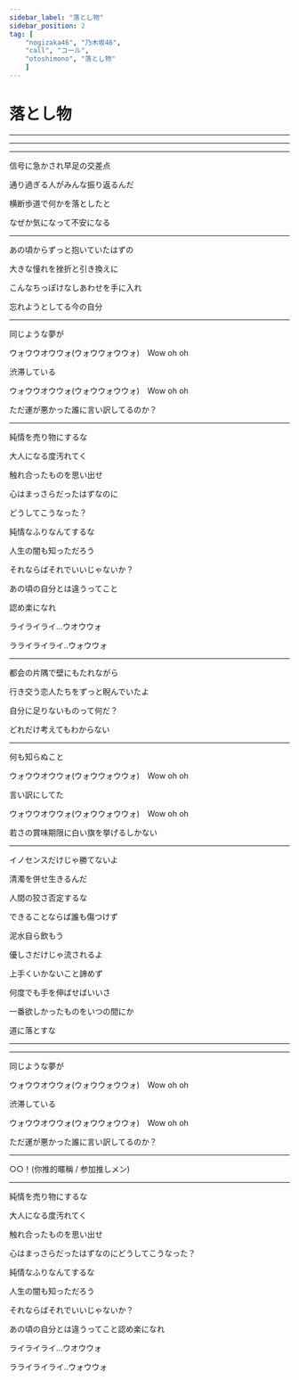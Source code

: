 ```yaml
---
sidebar_label: "落とし物"
sidebar_position: 2
tag: [
    "nogizaka46", "乃木坂46",
    "call", "コール",
    "otoshimono", "落とし物"
    ]
---
```


# 落とし物

---

<BilibiliCard id="BV1C8H9eBEf2" />

---

<SpotifyCard id="1oXVLoRycT1l2HymtV2pyq" />

---

信号に急かされ早足の交差点　<NickName name="いろは" />

通り過ぎる人がみんな振り返るんだ　<NickName name="いろは" />

横断歩道で何かを落としたと　<NickName name="くろみん" />

なぜか気になって不安になる <NickName name="はやし" />

---

あの頃からずっと抱いていたはずの　<NickName name="はずき" />

大きな憧れを挫折と引き換えに　<NickName name="りりあ" />

こんなちっぽけなしあわせを手に入れ　<NickName name="まつおさん" />

忘れようとしてる今の自分 <NickName name="ゆんちゃん" />

--- 

同じような夢が　<OrHey count="2" />

ウォウウオウウォ(ウォウウォウウォ)　<Call>Wow oh oh</Call>

渋滞している

ウォウウオウウォ(ウォウウォウウォ)　<Call>Wow oh oh</Call>

ただ運が悪かった誰に言い訳してるのか？

---

純情を売り物にするな

大人になる度汚れてく

触れ合ったものを思い出せ

心はまっさらだったはずなのに

どうしてこうなった？

純情なふりなんてするな

人生の闇も知っただろう

それならばそれでいいじゃないか？

あの頃の自分とは違うってこと

認め楽になれ

ライライライ…ウオウウォ

ラライライライ..ウォウウォ

---

都会の片隅で壁にもたれながら　<NickName name="でんちゃん" />

行き交う恋人たちをずっと睨んでいたよ　<NickName name="りかちゃん" />

自分に足りないものって何だ？　<NickName name="れの" />

どれだけ考えてもわからない <NickName name="おがひな" />

---

何も知らぬこと　<OrHey count="2" />

ウォウウオウウォ(ウォウウォウウォ)　<Call>Wow oh oh</Call>

言い訳にしてた

ウォウウオウウォ(ウォウウォウウォ)　<Call>Wow oh oh</Call>

若さの賞味期限に白い旗を挙げるしかない

---

イノセンスだけじゃ勝てないよ

清濁を併せ生きるんだ

人間の狡さ否定するな

できることならば誰も傷つけず

泥水自ら飲もう

優しさだけじゃ流されるよ

上手くいかないこと諦めず

何度でも手を伸ばせばいいさ

一番欲しかったものをいつの間にか

道に落とすな

---

<Hey count="16" />

---
 
同じような夢が

ウォウウオウウォ(ウォウウォウウォ)　<Call>Wow oh oh</Call>

渋滞している

ウォウウオウウォ(ウォウウォウウォ)　<Call>Wow oh oh</Call>

ただ運が悪かった誰に言い訳してるのか？

---

<Call> ○○！(你推的暱稱 / 参加推しメン) </Call>

---

純情を売り物にするな

大人になる度汚れてく

触れ合ったものを思い出せ

心はまっさらだったはずなのにどうしてこうなった？

純情なふりなんてするな

人生の闇も知っただろう

それならばそれでいいじゃないか？

あの頃の自分とは違うってこと認め楽になれ

ライライライ…ウオウウォ

ラライライライ..ウォウウォ